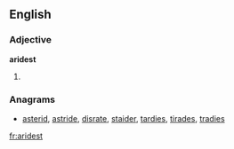 ==English==

===Adjective===
'''aridest'''

# {{superlative of|[[arid]]}}

===Anagrams===
* [[asterid#English|asterid]], [[astride#English|astride]], [[disrate#English|disrate]], [[staider#English|staider]], [[tardies#English|tardies]], [[tirades#English|tirades]], [[tradies#English|tradies]]

[[fr:aridest]]